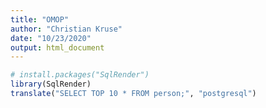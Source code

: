 ```yaml
---
title: "OMOP"
author: "Christian Kruse"
date: "10/23/2020"
output: html_document
---
```


```r

# install.packages("SqlRender")
library(SqlRender)
translate("SELECT TOP 10 * FROM person;", "postgresql")

```
